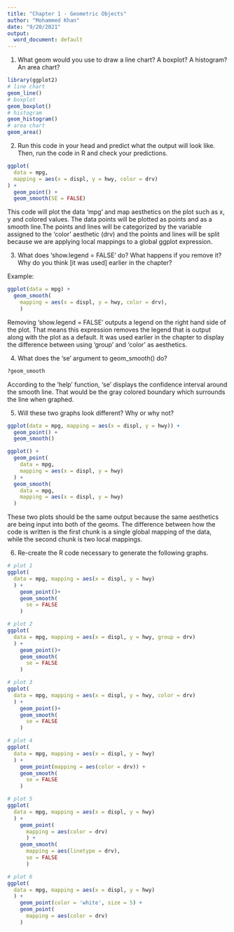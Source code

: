```yaml
---
title: "Chapter 1 - Geometric Objects"
author: "Mohammed Khan"
date: "9/20/2021"
output:
  word_document: default
---
```


1. What geom would you use to draw a line chart? A boxplot? A histogram? An area chart?
```r
library(ggplot2)
# line chart 
geom_line()
# boxplot
geom_boxplot()
# histogram
geom_histogram()
# area chart
geom_area()
```

2. Run this code in your head and predict what the output will look like. Then, run the code in R and check your predictions. 
```r
ggplot(
  data = mpg,
  mapping = aes(x = displ, y = hwy, color = drv)
) +
  geom_point() + 
  geom_smooth(SE = FALSE)
```
This code will plot the data 'mpg' and map aesthetics on the plot such as x, y and colored values. The data points will be plotted as points and as a smooth line.The points and lines will be categorized by the variable assigned to the 'color' aesthetic (drv) and the points and lines will be split because we are applying local mappings to a global ggplot expression. 

3. What does 'show.legend = FALSE' do? What happens if you remove it? Why do you think [it was used] earlier in the chapter?

Example:
```r
ggplot(data = mpg) +
  geom_smooth(
    mapping = aes(x = displ, y = hwy, color = drv),
    )
```
Removing 'show.legend = FALSE' outputs a legend on the right hand side of the plot. That means this expression removes the legend that is output along with the plot as a default. It was used earlier in the chapter to display the difference between using 'group' and 'color' as aesthetics. 

4. What does the 'se' argument to geom_smooth() do?
```r
?geom_smooth
```
According to the 'help' function, 'se' displays the confidence interval around the smooth line. That would be the gray colored boundary which surrounds the line when graphed. 

5. Will these two graphs look different? Why or why not?
```r
ggplot(data = mpg, mapping = aes(x = displ, y = hwy)) +
  geom_point() + 
  geom_smooth()

ggplot() + 
  geom_point(
    data = mpg, 
    mapping = aes(x = displ, y = hwy)
  ) + 
  geom_smooth(
    data = mpg, 
    mapping = aes(x = displ, y = hwy)
  )
```
These two plots should be the same output because the same aesthetics are being input into both of the geoms. The difference between how the code is written is the first chunk is a single global mapping of the data, while the second chunk is two local mappings. 

6. Re-create the R code necessary to generate the following graphs. 
```r
# plot 1
ggplot(
  data = mpg, mapping = aes(x = displ, y = hwy) 
  ) +
    geom_point()+
    geom_smooth(
      se = FALSE
    )

# plot 2
ggplot(
  data = mpg, mapping = aes(x = displ, y = hwy, group = drv) 
  ) +
    geom_point()+
    geom_smooth(
      se = FALSE
    )

# plot 3
ggplot(
  data = mpg, mapping = aes(x = displ, y = hwy, color = drv) 
  ) +
    geom_point()+
    geom_smooth(
      se = FALSE
    )

# plot 4
ggplot(
  data = mpg, mapping = aes(x = displ, y = hwy) 
  ) +
    geom_point(mapping = aes(color = drv)) +
    geom_smooth(
      se = FALSE
    )

# plot 5
ggplot(
  data = mpg, mapping = aes(x = displ, y = hwy) 
  ) +
    geom_point(
      mapping = aes(color = drv)
      ) +
    geom_smooth(
      mapping = aes(linetype = drv),
      se = FALSE
      )

# plot 6
ggplot(
  data = mpg, mapping = aes(x = displ, y = hwy) 
  ) +
    geom_point(color = 'white', size = 5) + 
    geom_point(
      mapping = aes(color = drv)
    )
```

